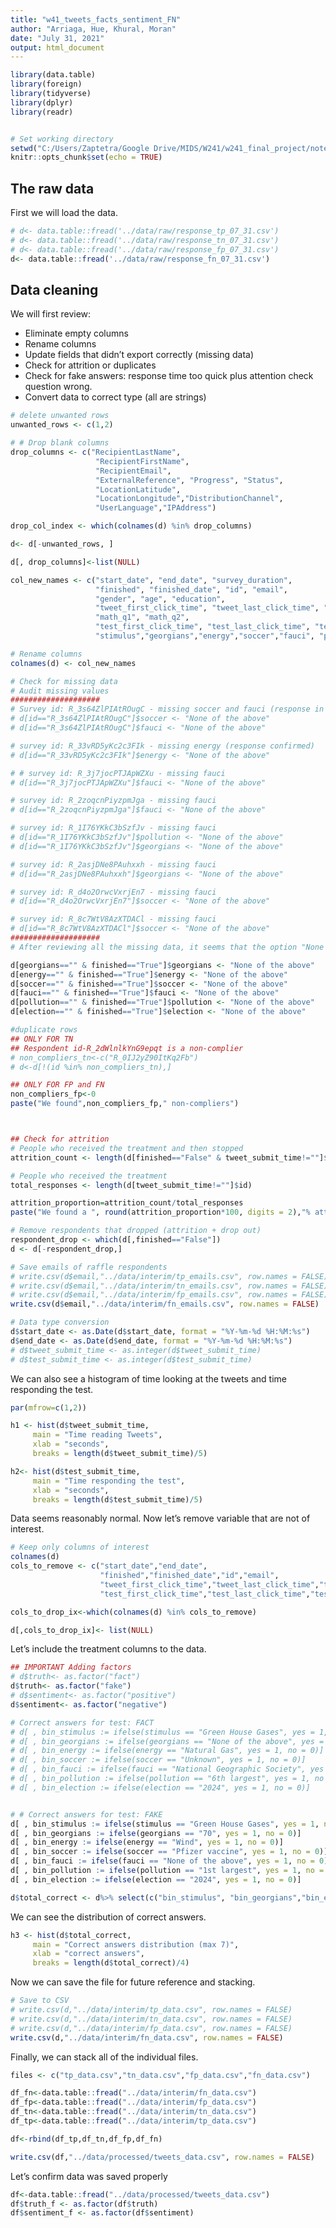 ```yaml
---
title: "w41_tweets_facts_sentiment_FN"
author: "Arriaga, Hue, Khural, Moran"
date: "July 31, 2021"
output: html_document
---
```


```r
library(data.table)
library(foreign)
library(tidyverse)
library(dplyr)
library(readr)


# Set working directory
setwd("C:/Users/Zaptetra/Google Drive/MIDS/W241/w241_final_project/notebooks")
knitr::opts_chunk$set(echo = TRUE)
```

## The raw data

First we will load the data.

```r
# d<- data.table::fread('../data/raw/response_tp_07_31.csv')
# d<- data.table::fread('../data/raw/response_tn_07_31.csv')
# d<- data.table::fread('../data/raw/response_fp_07_31.csv')
d<- data.table::fread('../data/raw/response_fn_07_31.csv')


```

## Data cleaning

We will first review:

- Eliminate empty columns
- Rename columns
- Update fields that didn't export correctly (missing data)
- Check for attrition or duplicates
- Check for fake answers: response time too quick plus attention check question wrong.
- Convert data to correct type (all are strings)

```r

# delete unwanted rows
unwanted_rows <- c(1,2)

# # Drop blank columns
drop_columns <- c("RecipientLastName",
                   "RecipientFirstName",
                   "RecipientEmail",
                   "ExternalReference", "Progress", "Status",
                   "LocationLatitude",
                   "LocationLongitude","DistributionChannel",
                   "UserLanguage","IPAddress")

drop_col_index <- which(colnames(d) %in% drop_columns)

d<- d[-unwanted_rows, ]

d[, drop_columns]<-list(NULL)

col_new_names <- c("start_date", "end_date", "survey_duration",
                   "finished", "finished_date", "id", "email",
                   "gender", "age", "education",
                   "tweet_first_click_time", "tweet_last_click_time", "tweet_submit_time", "tweet_click_count",
                   "math_q1", "math_q2",
                   "test_first_click_time", "test_last_click_time", "test_submit_time", "test_click_count",
                   "stimulus","georgians","energy","soccer","fauci", "pollution","election")

# Rename columns
colnames(d) <- col_new_names

# Check for missing data
# Audit missing values
####################
# Survey id: R_3s64ZlPIAtROugC - missing soccer and fauci (response in qualtrics confirmed)
# d[id=="R_3s64ZlPIAtROugC"]$soccer <- "None of the above"
# d[id=="R_3s64ZlPIAtROugC"]$fauci <- "None of the above"

# survey id: R_33vRD5yKc2c3FIk - missing energy (response confirmed)
# d[id=="R_33vRD5yKc2c3FIk"]$energy <- "None of the above"

# # survey id: R_3j7jocPTJApWZXu - missing fauci
# d[id=="R_3j7jocPTJApWZXu"]$fauci <- "None of the above"

# survey id: R_2zoqcnPiyzpmJga - missing fauci
# d[id=="R_2zoqcnPiyzpmJga"]$fauci <- "None of the above"

# survey id: R_1I76YKkC3bSzfJv - missing fauci
# d[id=="R_1I76YKkC3bSzfJv"]$pollution <- "None of the above"
# d[id=="R_1I76YKkC3bSzfJv"]$georgians <- "None of the above"

# survey id: R_2asjDNe8PAuhxxh - missing fauci
# d[id=="R_2asjDNe8PAuhxxh"]$georgians <- "None of the above"

# survey id: R_d4o2OrwcVxrjEn7 - missing fauci
# d[id=="R_d4o2OrwcVxrjEn7"]$soccer <- "None of the above"

# survey id: R_8c7WtV8AzXTDACl - missing fauci
# d[id=="R_8c7WtV8AzXTDACl"]$soccer <- "None of the above"
####################
# After reviewing all the missing data, it seems that the option "None of the above" wasn't registered in any of the option

d[georgians=="" & finished=="True"]$georgians <- "None of the above"
d[energy=="" & finished=="True"]$energy <- "None of the above"
d[soccer=="" & finished=="True"]$soccer <- "None of the above"
d[fauci=="" & finished=="True"]$fauci <- "None of the above"
d[pollution=="" & finished=="True"]$pollution <- "None of the above"
d[election=="" & finished=="True"]$election <- "None of the above"

#duplicate rows
## ONLY FOR TN
## Respondent id-R_2dWlnlkYnG9epqt is a non-complier
# non_compliers_tn<-c("R_0IJ2yZ90ItKq2Fb")
# d<-d[!(id %in% non_compliers_tn),]

## ONLY FOR FP and FN
non_compliers_fp<-0
paste("We found",non_compliers_fp," non-compliers")



## Check for attrition
# People who received the treatment and then stopped
attrition_count <- length(d[finished=="False" & tweet_submit_time!=""]$id)

# People who received the treatment
total_responses <- length(d[tweet_submit_time!=""]$id)

attrition_proportion=attrition_count/total_responses
paste("We found a ", round(attrition_proportion*100, digits = 2),"% attrition.")

# Remove respondents that dropped (attrition + drop out)
respondent_drop <- which(d[,finished=="False"])
d <- d[-respondent_drop,]

# Save emails of raffle respondents
# write.csv(d$email,"../data/interim/tp_emails.csv", row.names = FALSE)
# write.csv(d$email,"../data/interim/tn_emails.csv", row.names = FALSE)
# write.csv(d$email,"../data/interim/fp_emails.csv", row.names = FALSE)
write.csv(d$email,"../data/interim/fn_emails.csv", row.names = FALSE)

# Data type conversion
d$start_date <- as.Date(d$start_date, format = "%Y-%m-%d %H:%M:%s")
d$end_date <- as.Date(d$end_date, format = "%Y-%m-%d %H:%M:%s")
# d$tweet_submit_time <- as.integer(d$tweet_submit_time)
# d$test_submit_time <- as.integer(d$test_submit_time)

```

We can also see a histogram of time looking at the tweets and time responding the test.

```r
par(mfrow=c(1,2))

h1 <- hist(d$tweet_submit_time,
     main = "Time reading Tweets",
     xlab = "seconds", 
     breaks = length(d$tweet_submit_time)/5)

h2<- hist(d$test_submit_time,
     main = "Time responding the test",
     xlab = "seconds", 
     breaks = length(d$test_submit_time)/5)


```

Data seems reasonably normal. Now let's remove variable that are not of interest.

```r
# Keep only columns of interest
colnames(d)
cols_to_remove <- c("start_date","end_date",
                    "finished","finished_date","id","email",
                    "tweet_first_click_time","tweet_last_click_time","tweet_click_count",
                    "test_first_click_time","test_last_click_time","test_click_count")

cols_to_drop_ix<-which(colnames(d) %in% cols_to_remove)

d[,cols_to_drop_ix]<- list(NULL)
```

Let's include the treatment columns to the data.

```r
## IMPORTANT Adding factors
# d$truth<- as.factor("fact")
d$truth<- as.factor("fake")
# d$sentiment<- as.factor("positive")
d$sentiment<- as.factor("negative")

# Correct answers for test: FACT
# d[ , bin_stimulus := ifelse(stimulus == "Green House Gases", yes = 1, no = 0)]
# d[ , bin_georgians := ifelse(georgians == "None of the above", yes = 1, no = 0)]
# d[ , bin_energy := ifelse(energy == "Natural Gas", yes = 1, no = 0)]
# d[ , bin_soccer := ifelse(soccer == "Unknown", yes = 1, no = 0)]
# d[ , bin_fauci := ifelse(fauci == "National Geographic Society", yes = 1, no = 0)]
# d[ , bin_pollution := ifelse(pollution == "6th largest", yes = 1, no = 0)]
# d[ , bin_election := ifelse(election == "2024", yes = 1, no = 0)]


# # Correct answers for test: FAKE
d[ , bin_stimulus := ifelse(stimulus == "Green House Gases", yes = 1, no = 0)]
d[ , bin_georgians := ifelse(georgians == "70", yes = 1, no = 0)]
d[ , bin_energy := ifelse(energy == "Wind", yes = 1, no = 0)]
d[ , bin_soccer := ifelse(soccer == "Pfizer vaccine", yes = 1, no = 0)]
d[ , bin_fauci := ifelse(fauci == "None of the above", yes = 1, no = 0)]
d[ , bin_pollution := ifelse(pollution == "1st largest", yes = 1, no = 0)]
d[ , bin_election := ifelse(election == "2024", yes = 1, no = 0)]

d$total_correct <- d%>% select(c("bin_stimulus", "bin_georgians","bin_energy","bin_soccer","bin_fauci","bin_pollution", "bin_election")) %>% rowSums()
```

We can see the distribution of correct answers.

```r
h3 <- hist(d$total_correct,
     main = "Correct answers distribution (max 7)",
     xlab = "correct answers", 
     breaks = length(d$total_correct)/4)
```

Now we can save the file for future reference and stacking.

```r
# Save to CSV
# write.csv(d,"../data/interim/tp_data.csv", row.names = FALSE)
# write.csv(d,"../data/interim/tn_data.csv", row.names = FALSE)
# write.csv(d,"../data/interim/fp_data.csv", row.names = FALSE)
write.csv(d,"../data/interim/fn_data.csv", row.names = FALSE)
```

Finally, we can stack all of the individual files.

```r
files <- c("tp_data.csv","tn_data.csv","fp_data.csv","fn_data.csv")

df_fn<-data.table::fread("../data/interim/fn_data.csv")
df_fp<-data.table::fread("../data/interim/fp_data.csv")
df_tn<-data.table::fread("../data/interim/tn_data.csv")
df_tp<-data.table::fread("../data/interim/tp_data.csv")

df<-rbind(df_tp,df_tn,df_fp,df_fn)

write.csv(df,"../data/processed/tweets_data.csv", row.names = FALSE)

```

Let's confirm data was saved properly

```r
df<-data.table::fread("../data/processed/tweets_data.csv")
df$truth_f <- as.factor(df$truth)
df$sentiment_f <- as.factor(df$sentiment)
```

